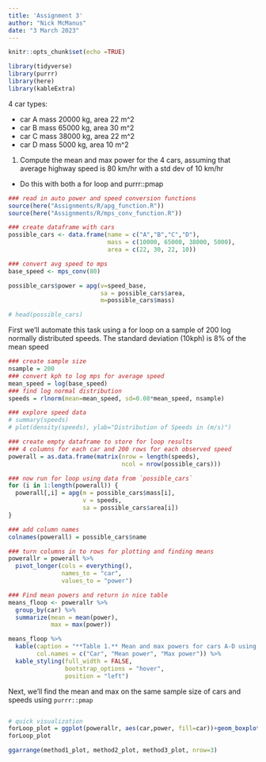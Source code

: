 ```yaml
---
title: 'Assignment 3'
author: "Nick McManus"
date: "3 March 2023"
---
```


```r
knitr::opts_chunk$set(echo =TRUE)

library(tidyverse)
library(purrr)
library(here)
library(kableExtra)
```



4 car types:

* car A mass 20000 kg, area 22 m^2
* car B mass 65000 kg, area 30 m^2
* car C mass 38000 kg, area 22 m^2
* car D mass 5000 kg, area 10 m^2


1) Compute the mean and max power for the 4 cars, assuming that average highway speed is 80 km/hr with a std dev of 10 km/hr
- Do this with both a for loop and purrr::pmap


```r
### read in auto power and speed conversion functions
source(here("Assignments/R/apg_function.R"))
source(here("Assignments/R/mps_conv_function.R"))

### create dataframe with cars
possible_cars <- data.frame(name = c("A","B","C","D"), 
                            mass = c(10000, 65000, 38000, 5000),
                            area = c(22, 30, 22, 10))

### convert avg speed to mps
base_speed <- mps_conv(80)

possible_cars$power = apg(v=speed_base, 
                          sa = possible_cars$area,
                          m=possible_cars$mass)

# head(possible_cars)
```

First we'll automate this task using a for loop on a sample of 200 log normally distributed speeds. The standard deviation (10kph) is 8% of the mean speed
```r
### create sample size
nsample = 200
### convert kph to log mps for average speed
mean_speed = log(base_speed)
### find log normal distribution
speeds = rlnorm(mean=mean_speed, sd=0.08*mean_speed, nsample)

### explore speed data
# summary(speeds)
# plot(density(speeds), ylab="Distribution of Speeds in (m/s)")

### create empty dataframe to store for loop results
### 4 columns for each car and 200 rows for each observed speed
powerall = as.data.frame(matrix(nrow = length(speeds),
                                ncol = nrow(possible_cars)))

### now run for loop using data from `possible_cars`
for (i in 1:length(powerall)) {
  powerall[,i] = apg(m = possible_cars$mass[i],
                     v = speeds,
                     sa = possible_cars$area[i]) 
}

### add column names
colnames(powerall) = possible_cars$name

### turn columns in to rows for plotting and finding means
powerallr = powerall %>% 
  pivot_longer(cols = everything(), 
               names_to = "car", 
               values_to = "power")

### Find mean powers and return in nice table
means_floop <- powerallr %>% 
  group_by(car) %>% 
  summarize(mean = mean(power),
            max = max(power))

means_floop %>% 
  kable(caption = "**Table 1.** Mean and max powers for cars A-D using for-loop method",
        col.names = c("Car", "Mean power", "Max power")) %>% 
  kable_styling(full_width = FALSE,
                bootstrap_options = "hover",
                position = "left")
```


Next, we'll find the mean and max on the same sample size of cars and speeds using `purrr::pmap`
```r

```




```r
# quick visualization
forLoop_plot = ggplot(powerallr, aes(car,power, fill=car))+geom_boxplot()+ggtitle("For Loop")
forLoop_plot

ggarrange(method1_plot, method2_plot, method3_plot, nrow=3)
```

